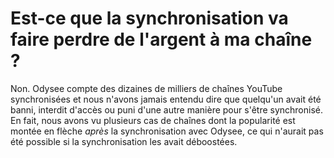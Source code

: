 # Est-ce que la synchronisation va faire perdre de l'argent à ma chaîne ?

Non. Odysee compte des dizaines de milliers de chaînes YouTube synchronisées et nous n'avons jamais entendu dire que quelqu'un avait été banni, interdit d'accès ou puni d'une autre manière pour s'être synchronisé. En fait, nous avons vu plusieurs cas de chaînes dont la popularité est montée en flèche *après* la synchronisation avec Odysee, ce qui n'aurait pas été possible si la synchronisation les avait déboostées.
